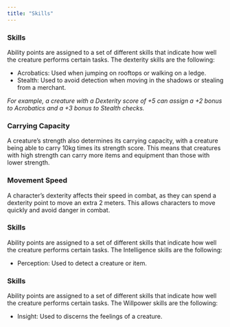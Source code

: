 ```yaml
---
title: "Skills"
---
```


### Skills

Ability points are assigned to a set of different skills that indicate how well the creature performs certain tasks. The dexterity skills are the following:

- Acrobatics: Used when jumping on rooftops or walking on a ledge.
- Stealth: Used to avoid detection when moving in the shadows or stealing from a merchant.

*For example, a creature with a Dexterity score of +5 can assign a +2 bonus to Acrobatics and a +3 bonus to Stealth checks.*

### Carrying Capacity

A creature's strength also determines its carrying capacity, with a creature being able to carry 10kg times its strength score. This means that creatures with high strength can carry more items and equipment than those with lower strength. 

### Movement Speed

A character's dexterity affects their speed in combat, as they can spend a dexterity point to move an extra 2 meters. This allows characters to move quickly and avoid danger in combat.


### Skills

Ability points are assigned to a set of different skills that indicate how well the creature performs certain tasks. The Intelligence skills are the following:

- Perception: Used to detect a creature or item.



### Skills

Ability points are assigned to a set of different skills that indicate how well the creature performs certain tasks. The Willpower skills are the following:

- Insight: Used to discerns the feelings of a creature.